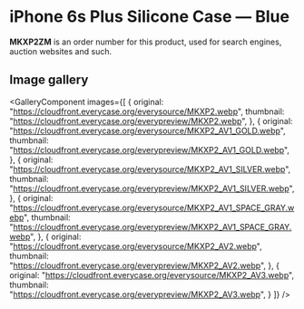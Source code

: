 
# iPhone 6s Plus Silicone Case — Blue

<Callout type='info' emoji='👉🏻'>**MKXP2ZM** is an order number for this product, used for search engines, auction websites and such.</Callout>

## Image gallery

<GalleryComponent
    images={[
      {
        original: "https://cloudfront.everycase.org/everysource/MKXP2.webp",
        thumbnail: "https://cloudfront.everycase.org/everypreview/MKXP2.webp",
      },
      {
        original: "https://cloudfront.everycase.org/everysource/MKXP2_AV1_GOLD.webp",
        thumbnail: "https://cloudfront.everycase.org/everypreview/MKXP2_AV1_GOLD.webp",
      },
      {
        original: "https://cloudfront.everycase.org/everysource/MKXP2_AV1_SILVER.webp",
        thumbnail: "https://cloudfront.everycase.org/everypreview/MKXP2_AV1_SILVER.webp",
      },
      {
        original: "https://cloudfront.everycase.org/everysource/MKXP2_AV1_SPACE_GRAY.webp",
        thumbnail: "https://cloudfront.everycase.org/everypreview/MKXP2_AV1_SPACE_GRAY.webp",
      },
      {
        original: "https://cloudfront.everycase.org/everysource/MKXP2_AV2.webp",
        thumbnail: "https://cloudfront.everycase.org/everypreview/MKXP2_AV2.webp",
      },
      {
        original: "https://cloudfront.everycase.org/everysource/MKXP2_AV3.webp",
        thumbnail: "https://cloudfront.everycase.org/everypreview/MKXP2_AV3.webp",
      }
    ]}
  />
